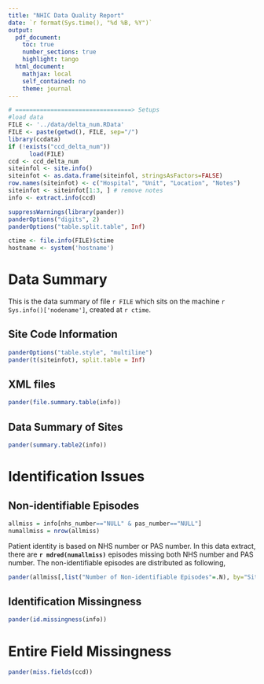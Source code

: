 ```yaml
---
title: "NHIC Data Quality Report"
date: `r format(Sys.time(), "%d %B, %Y")`
output:
  pdf_document: 
    toc: true
    number_sections: true
    highlight: tango
  html_document:
    mathjax: local
    self_contained: no
    theme: journal
--- 
```


```r
# =================================> Setups
#load data
FILE <- '../data/delta_num.RData'
FILE <- paste(getwd(), FILE, sep="/")
library(ccdata)
if (!exists("ccd_delta_num"))
      load(FILE)
ccd <- ccd_delta_num
siteinfol <- site.info()
siteinfot <- as.data.frame(siteinfol, stringsAsFactors=FALSE)
row.names(siteinfot) <- c("Hospital", "Unit", "Location", "Notes")
siteinfot <- siteinfot[1:3, ] # remove notes
info <- extract.info(ccd)

suppressWarnings(library(pander))
panderOptions("digits", 2) 
panderOptions("table.split.table", Inf)

ctime <- file.info(FILE)$ctime
hostname <- system('hostname')
```

\newpage

# Data Summary
This is the data summary of file ``r FILE`` which sits on the machine 
``r Sys.info()['nodename']``, created at ``r ctime``.

## Site Code Information
```r
panderOptions("table.style", "multiline")
pander(t(siteinfot), split.table = Inf)
```
## XML files
```r
pander(file.summary.table(info))
```

## Data Summary of Sites
```r
pander(summary.table2(info))
```


# Identification Issues
## Non-identifiable Episodes 
```r
allmiss = info[nhs_number=="NULL" & pas_number=="NULL"]
numallmiss = nrow(allmiss)
```
Patient identity is based on NHS number or PAS number.  In this data extract,
there are **`r mdred(numallmiss)`** episodes missing both NHS number and PAS
number. The non-identifiable episodes are distributed as following, 

```r
pander(allmiss[,list("Number of Non-identifiable Episodes"=.N), by="Site"])
```
## Identification Missingness
```r
pander(id.missingness(info))
```

# Entire Field Missingness
\footnotesize
```r
pander(miss.fields(ccd))
```

